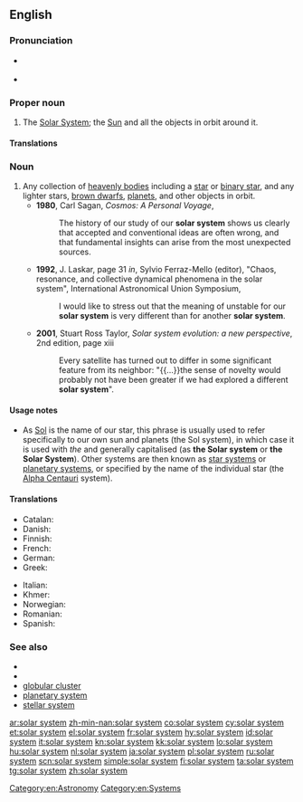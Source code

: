 {{also|Solar System}}
==English==
{{wikipedia}}

===Pronunciation===
* {{a|UK}} {{IPA|/ˈsəʊl.ə ˌsɪs.təm/}}
* {{a|US}} {{IPA|/ˈsoʊ.lɚ ˌsɪs.təm/}}

===Proper noun===
{{en-proper noun}}

# The [[Solar System]]; the [[Sun]] and all the objects in orbit around it.

====Translations====
{{trans-see|Solar System}}

===Noun===
{{en-noun|head=[[solar]] [[system]]}}

# Any collection of [[heavenly bodies]] including a [[star]] or [[binary star]], and any lighter stars, [[brown dwarf]]s, [[planet]]s, and other objects in orbit.
#* '''1980''', Carl Sagan, ''Cosmos: A Personal Voyage'',
#*: The history of our study of our '''solar system''' shows us clearly that accepted and conventional ideas are often wrong, and that fundamental insights can arise from the most unexpected sources.
#* '''1992''', J. Laskar, page 31 ''in'', Sylvio Ferraz-Mello (editor), "Chaos, resonance, and collective dynamical phenomena in the solar system", International Astronomical Union Symposium,
#*: I would like to stress out that the meaning of unstable for our '''solar system''' is very different than for another '''solar system'''.
#* '''2001''', Stuart Ross Taylor, ''Solar system evolution: a new perspective'', 2nd edition, page xiii
#*: Every satellite has turned out to differ in some significant feature from its neighbor: "{{...}}the sense of novelty would probably not have been greater if we had explored a different '''solar system'''".

====Usage notes====
* As [[Sol]] is the name of our star, this phrase is usually used to refer specifically to our own sun and planets (the Sol system), in which case it is used with ''the'' and generally capitalised (as '''the Solar system''' or '''the Solar System'''). Other systems are then known as [[star system]]s or [[planetary system]]s, or specified by the name of the individual star (the [[Alpha Centauri]] system).

====Translations====
{{trans-top|any collection of heavenly bodies orbiting a star}}
* Catalan: {{t-|ca|sistema solar|m}}
* Danish: {{t-|da|solsystem|n}}
* Finnish: {{t+|fi|aurinkokunta}}
* French: {{t+|fr|système solaire|m}}
* German: {{t+|de|Sonnensystem|n}}
* Greek: {{t+|el|ηλιακό σύστημα|n|tr=iliakó sýstima}}
{{trans-mid}}
* Italian: {{t+|it|sistema solare|m}}
* Khmer: {{t-|km|ប្រព័ន្ធព្រះអាទិត្យ|tr=prɑpoan preah aatɨt|sc=Khmr}}
* Norwegian: {{t+|no|solsystem|n}}
* Romanian: {{t-|ro|sistem solar|n}}
* Spanish: {{t+|es|sistema solar|m}}
{{trans-bottom}}

===See also===
* {{list:planets of the solar system/en}}
* {{list:dwarf planets of the solar system/en}}
* [[globular cluster]]
* [[planetary system]]
* [[stellar system]]

[[Category:en:Astronomy]]
[[Category:en:Systems]]

[[ar:solar system]]
[[zh-min-nan:solar system]]
[[co:solar system]]
[[cy:solar system]]
[[et:solar system]]
[[el:solar system]]
[[fr:solar system]]
[[hy:solar system]]
[[id:solar system]]
[[it:solar system]]
[[kn:solar system]]
[[kk:solar system]]
[[lo:solar system]]
[[hu:solar system]]
[[nl:solar system]]
[[ja:solar system]]
[[pl:solar system]]
[[ru:solar system]]
[[scn:solar system]]
[[simple:solar system]]
[[fi:solar system]]
[[ta:solar system]]
[[tg:solar system]]
[[zh:solar system]]